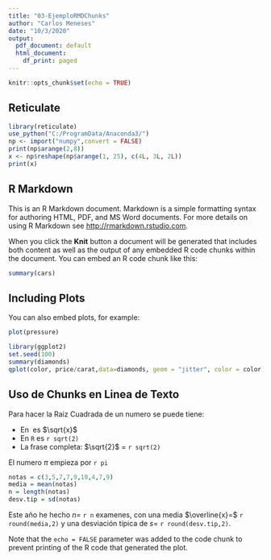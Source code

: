 ```yaml
---
title: "03-EjemploRMDChunks"
author: "Carlos Meneses"
date: "10/3/2020"
output:
  pdf_document: default
  html_document:
    df_print: paged
---
```


```r
knitr::opts_chunk$set(echo = TRUE)
```

## Reticulate

```r
library(reticulate)
use_python("C:/ProgramData/Anaconda3/")
np <- import("numpy",convert = FALSE)
print(np$arange(2,8))
x <- np$reshape(np$arange(1, 25), c(4L, 3L, 2L))
print(x)
```


## R Markdown

This is an R Markdown document. Markdown is a simple formatting syntax for authoring HTML, PDF, and MS Word documents. For more details on using R Markdown see <http://rmarkdown.rstudio.com>.

When you click the **Knit** button a document will be generated that includes both content as well as the output of any embedded R code chunks within the document. You can embed an R code chunk like this:

```r
summary(cars)
```

## Including Plots

You can also embed plots, for example:

```r
plot(pressure)
```

```r
library(ggplot2)
set.seed(100)
summary(diamonds)
qplot(color, price/carat,data=diamonds, geom = "jitter", color = color)
```

## Uso de Chunks en Linea de Texto

Para hacer la Raiz Cuadrada de un numero se puede tiene:

- En \LaTeX\ es $\sqrt{x}$
- En `R` es `r sqrt(2)`
- La frase completa: $\sqrt{2}$ = `r sqrt(2)`

El numero $\pi$ empieza por `r pi`

```r
notas = c(3,5,7,7,9,10,4,7,9)
media = mean(notas)
n = length(notas)
desv.tip = sd(notas)
```

Este año he hecho $n=$ `r n` examenes, con una media $\overline{x}=$ `r round(media,2)` y una desviación típica de $s=$ `r round(desv.tip,2)`.


Note that the `echo = FALSE` parameter was added to the code chunk to prevent printing of the R code that generated the plot.
